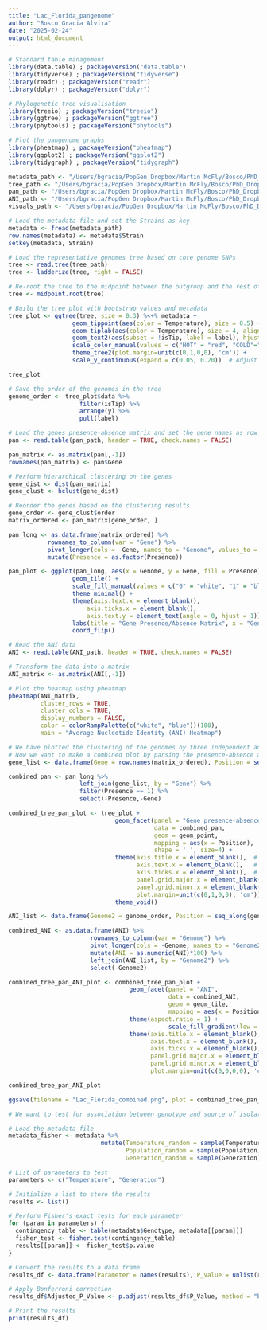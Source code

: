 ```yaml
---
title: "Lac_Florida_pangenome"
author: "Bosco Gracia Alvira"
date: "2025-02-24"
output: html_document
---
```



```r

# Standard table management
library(data.table) ; packageVersion("data.table")
library(tidyverse) ; packageVersion("tidyverse")
library(readr) ; packageVersion("readr")
library(dplyr) ; packageVersion("dplyr")

# Phylogenetic tree visualisation
library(treeio) ; packageVersion("treeio")
library(ggtree) ; packageVersion("ggtree")
library(phytools) ; packageVersion("phytools")

# Plot the pangenome graphs
library(pheatmap) ; packageVersion("pheatmap")
library(ggplot2) ; packageVersion("ggplot2")
library(tidygraph) ; packageVersion("tidygraph")

```


```r

metadata_path <- "/Users/bgracia/PopGen Dropbox/Martin McFly/Bosco/PhD_Dropbox/Microbiome_pangenomic_analysis/data/Lactiplantibacillus_plantarum/Pangenomic_Florida/metadata.tsv"
tree_path <- "/Users/bgracia/PopGen Dropbox/Martin McFly/Bosco/PhD_Dropbox/Microbiome_pangenomic_analysis/data/Lactiplantibacillus_plantarum/Pangenomic_Florida/snp-sites/Lpla.phylip.treefile"
pan_path <- "/Users/bgracia/PopGen Dropbox/Martin McFly/Bosco/PhD_Dropbox/Microbiome_pangenomic_analysis/data/Lactiplantibacillus_plantarum/Pangenomic_Florida/roary/gene_presence_absence.Rtab"
ANI_path <- "/Users/bgracia/PopGen Dropbox/Martin McFly/Bosco/PhD_Dropbox/Microbiome_pangenomic_analysis/data/Lactiplantibacillus_plantarum/Pangenomic_Florida/pyANI/ANIb_percentage_identity.tab"
visuals_path <- "/Users/bgracia/PopGen Dropbox/Martin McFly/Bosco/PhD_Dropbox/Microbiome_pangenomic_analysis/visuals"

```

```r
  
# Load the metadata file and set the Strains as key
metadata <- fread(metadata_path)
row.names(metadata) <- metadata$Strain
setkey(metadata, Strain)

# Load the representative genomes tree based on core genome SNPs
tree <- read.tree(tree_path)
tree <- ladderize(tree, right = FALSE)

# Re-root the tree to the midpoint between the outgroup and the rest of the tree
tree <- midpoint.root(tree)

# Build the tree plot with bootstrap values and metadata
tree_plot <- ggtree(tree, size = 0.3) %<+% metadata + 
                  geom_tippoint(aes(color = Temperature), size = 0.5) +
                  geom_tiplab(aes(color = Temperature), size = 4, align = TRUE) +
                  geom_text2(aes(subset = !isTip, label = label), hjust = 1.2, vjust = -0.5, size = 2) +
                  scale_color_manual(values = c("HOT" = "red", "COLD"="blue", "BASE"="grey")) +
                  theme_tree2(plot.margin=unit(c(0,1,0,0), 'cm')) +
                  scale_y_continuous(expand = c(0.05, 0.20))  # Adjust the expand parameter as needed

tree_plot

# Save the order of the genomes in the tree
genome_order <- tree_plot$data %>%
                    filter(isTip) %>%
                    arrange(y) %>%
                    pull(label)

```

```r

# Load the genes presence-absence matrix and set the gene names as row names
pan <- read.table(pan_path, header = TRUE, check.names = FALSE) 

pan_matrix <- as.matrix(pan[,-1])
rownames(pan_matrix) <- pan$Gene

# Perform hierarchical clustering on the genes
gene_dist <- dist(pan_matrix)
gene_clust <- hclust(gene_dist)

# Reorder the genes based on the clustering results
gene_order <- gene_clust$order
matrix_ordered <- pan_matrix[gene_order, ]

pan_long <- as.data.frame(matrix_ordered) %>% 
           rownames_to_column(var = "Gene") %>%
           pivot_longer(cols = -Gene, names_to = "Genome", values_to = "Presence") %>%
           mutate(Presence = as.factor(Presence))

pan_plot <- ggplot(pan_long, aes(x = Genome, y = Gene, fill = Presence)) +
                  geom_tile() +
                  scale_fill_manual(values = c("0" = "white", "1" = "blue")) +
                  theme_minimal() +
                  theme(axis.text.x = element_blank(),
                      axis.ticks.x = element_blank(),
                      axis.text.y = element_text(angle = 0, hjust = 1)) +
                  labs(title = "Gene Presence/Absence Matrix", x = "Genome", y = "Gene") +
                  coord_flip()

```


```r

# Read the ANI data
ANI <- read.table(ANI_path, header = TRUE, check.names = FALSE) 

# Transform the data into a matrix
ANI_matrix <- as.matrix(ANI[,-1])

# Plot the heatmap using pheatmap
pheatmap(ANI_matrix, 
         cluster_rows = TRUE, 
         cluster_cols = TRUE, 
         display_numbers = FALSE, 
         color = colorRampPalette(c("white", "blue"))(100),
         main = "Average Nucleotide Identity (ANI) Heatmap")

```


```r

# We have plotted the clustering of the genomes by three independent analyses.
# Now we want to make a combined plot by parsing the presence-absence and ANI info to the phylogenetic tree
gene_list <- data.frame(Gene = row.names(matrix_ordered), Position = seq_along(row.names(matrix_ordered)))

combined_pan <- pan_long %>%
                    left_join(gene_list, by = "Gene") %>% 
                    filter(Presence == 1) %>% 
                    select(-Presence,-Gene)

combined_tree_pan_plot <- tree_plot + 
                              geom_facet(panel = "Gene presence-absence", 
                                         data = combined_pan, 
                                         geom = geom_point, 
                                         mapping = aes(x = Position), 
                                         shape = '|', size=4) +
                              theme(axis.title.x = element_blank(),  # Remove x-axis title
                                    axis.text.x = element_blank(),   # Remove x-axis labels
                                    axis.ticks.x = element_blank(),  # Remove x-axis ticks
                                    panel.grid.major.x = element_blank(),  # Remove major grid lines
                                    panel.grid.minor.x = element_blank(),
                                    plot.margin=unit(c(0,1,0,0), 'cm')) +
                              theme_void()

ANI_list <- data.frame(Genome2 = genome_order, Position = seq_along(genome_order))

combined_ANI <- as.data.frame(ANI) %>% 
                       rownames_to_column(var = "Genome") %>%
                       pivot_longer(cols = -Genome, names_to = "Genome2", values_to = "ANI") %>%
                       mutate(ANI = as.numeric(ANI)*100) %>% 
                       left_join(ANI_list, by = "Genome2") %>% 
                       select(-Genome2)

combined_tree_pan_ANI_plot <- combined_tree_pan_plot +
                                  geom_facet(panel = "ANI", 
                                             data = combined_ANI, 
                                             geom = geom_tile, 
                                             mapping = aes(x = Position, fill = ANI)) +
                                  theme(aspect.ratio = 1) + 
                                             scale_fill_gradient(low = "purple", high = "yellow") +
                                  theme(axis.title.x = element_blank(),
                                        axis.text.x = element_blank(),
                                        axis.ticks.x = element_blank(),
                                        panel.grid.major.x = element_blank(),
                                        panel.grid.minor.x = element_blank(),
                                        plot.margin=unit(c(0,0,0,0), 'cm'))

combined_tree_pan_ANI_plot

ggsave(filename = "Lac_Florida_combined.png", plot = combined_tree_pan_ANI_plot, path = visuals_path, width = 25, height = 10, dpi = 300)

```


```r

# We want to test for association between genotype and source of isolation of the isolates. In particular, we want to test if there is a significant association between the temperature regime of isolation and the genotype of the strain.

# Load the metadata file
metadata_fisher <- metadata %>% 
                          mutate(Temperature_random = sample(Temperature),
                                 Population_random = sample(Population),
                                 Generation_random = sample(Generation))

# List of parameters to test
parameters <- c("Temperature", "Generation")

# Initialize a list to store the results
results <- list()

# Perform Fisher's exact tests for each parameter
for (param in parameters) {
  contingency_table <- table(metadata$Genotype, metadata[[param]])
  fisher_test <- fisher.test(contingency_table)
  results[[param]] <- fisher_test$p.value
}

# Convert the results to a data frame
results_df <- data.frame(Parameter = names(results), P_Value = unlist(results))

# Apply Bonferroni correction
results_df$Adjusted_P_Value <- p.adjust(results_df$P_Value, method = "bonferroni")

# Print the results
print(results_df)

```